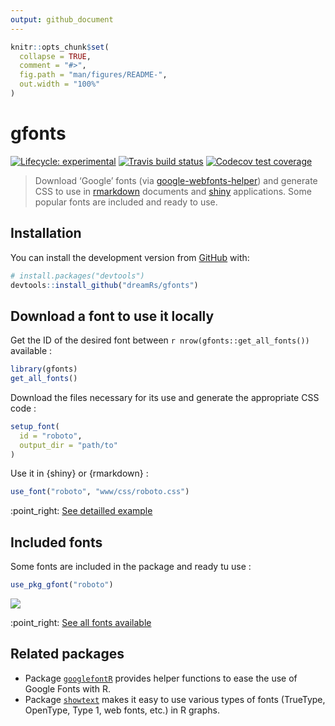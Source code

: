 ```yaml
---
output: github_document
---
```


<!-- README.md is generated from README.Rmd. Please edit that file -->

```r
knitr::opts_chunk$set(
  collapse = TRUE,
  comment = "#>",
  fig.path = "man/figures/README-",
  out.width = "100%"
)
```

# gfonts

<!-- badges: start -->
[![Lifecycle: experimental](https://img.shields.io/badge/lifecycle-experimental-orange.svg)](https://www.tidyverse.org/lifecycle/#experimental)
[![Travis build status](https://travis-ci.org/dreamRs/gfonts.svg?branch=master)](https://travis-ci.org/dreamRs/gfonts)
[![Codecov test coverage](https://codecov.io/gh/dreamRs/gfonts/branch/master/graph/badge.svg)](https://codecov.io/gh/dreamRs/gfonts?branch=master)
<!-- badges: end -->

> Download 'Google' fonts (via [google-webfonts-helper](https://google-webfonts-helper.herokuapp.com/fonts)) and generate CSS to use in [rmarkdown](https://rmarkdown.rstudio.com/) documents and [shiny](https://shiny.rstudio.com/) applications. Some popular fonts are included and ready to use.


## Installation

You can install the development version from [GitHub](https://github.com/) with:

```r
# install.packages("devtools")
devtools::install_github("dreamRs/gfonts")
```


## Download a font to use it locally

Get the ID of the desired font between `r nrow(gfonts::get_all_fonts())` available : 

```r
library(gfonts)
get_all_fonts()
```

Download the files necessary for its use and generate the appropriate CSS code :

```r
setup_font(
  id = "roboto",
  output_dir = "path/to"
)
```


Use it in {shiny} or {rmarkdown} :

```r
use_font("roboto", "www/css/roboto.css")
```

:point_right: [See detailled example](https://dreamrs.github.io/gfonts/articles/gfonts.html)




## Included fonts

Some fonts are included in the package and ready tu use :

```r
use_pkg_gfont("roboto")
```

![](man/figures/included-fonts.png)


:point_right: [See all fonts available](https://dreamrs.github.io/gfonts/articles/articles/included-fonts.html)




## Related packages

* Package [`googlefontR`](https://github.com/timelyportfolio/googlefontR) provides helper functions to ease the use of Google Fonts with R.
* Package [`showtext`](https://github.com/yixuan/showtext) makes it easy to use various types of fonts (TrueType, OpenType, Type 1, web fonts, etc.) in R graphs.


